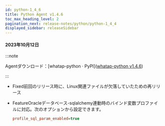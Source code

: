 ```yaml
---
id: python-1_4_6
title: Python Agent v1.4.6
toc_max_heading_level: 2
pagination_next: release-notes/python/python-1_4_4
displayed_sidebar: releaseSidebar
---
```


#### 2023年10月12日

:::note

Agentダウンロード：[whatap-python · PyPI]([whatap-python v1.4.6](https://pypi.org/project/whatap-python/1.4.6/))

:::

- <Status>Fixed</Status>前回のリリース時に、Linux関連ファイルが欠落していたための再リリース

- <Status>Feature</Status>Oracleデータベース-sqlalchemy連動時のバインド変数プロファイルに対応。次のオプションから設定できます。

  ```ini title='whatap.conf'
  profile_sql_param_enabled=true
  ```
